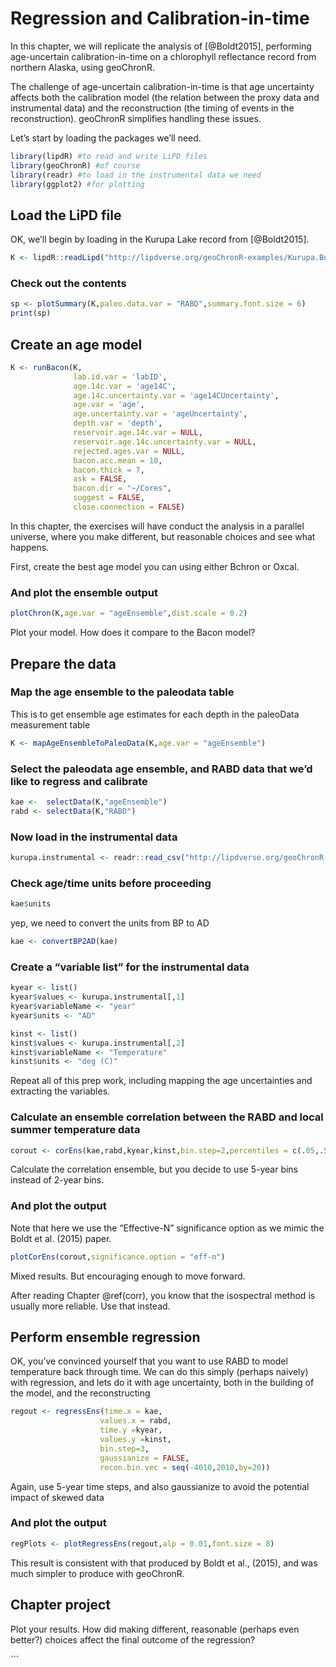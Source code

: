 # Regression and Calibration-in-time

In this chapter, we will replicate the analysis of [@Boldt2015], performing age-uncertain calibration-in-time on a chlorophyll reflectance record from northern Alaska, using geoChronR.

The challenge of age-uncertain calibration-in-time is that age uncertainty affects both the calibration model (the relation between the proxy data and instrumental data) and the reconstruction (the timing of events in the reconstruction). geoChronR simplifies handling these issues. 


Let's start by loading the packages we'll need. 

```r
library(lipdR) #to read and write LiPD files
library(geoChronR) #of course
library(readr) #to load in the instrumental data we need
library(ggplot2) #for plotting
``` 

## Load the LiPD file
OK, we'll begin by loading in the Kurupa Lake record from [@Boldt2015].
```r
K <- lipdR::readLipd("http://lipdverse.org/geoChronR-examples/Kurupa.Boldt.2015.lpd")
```

### Check out the contents
```r
sp <- plotSummary(K,paleo.data.var = "RABD",summary.font.size = 6)
print(sp)
```


## Create an age model

```r
K <- runBacon(K,
              lab.id.var = 'labID', 
              age.14c.var = 'age14C', 
              age.14c.uncertainty.var = 'age14CUncertainty',
              age.var = 'age', 
              age.uncertainty.var = 'ageUncertainty', 
              depth.var = 'depth', 
              reservoir.age.14c.var = NULL, 
              reservoir.age.14c.uncertainty.var = NULL, 
              rejected.ages.var = NULL,
              bacon.acc.mean = 10,
              bacon.thick = 7,
              ask = FALSE,
              bacon.dir = "~/Cores",
              suggest = FALSE,
              close.connection = FALSE)
```

:::: {.blackbox data-latex=""}
::: {.exercise #reg-ex-1}
In this chapter, the exercises will have conduct the analysis in a parallel universe, where you make different, but reasonable choices and see what happens. 

First, create the best age model you can using either Bchron or Oxcal.
:::
::::


### And plot the ensemble output

```r
plotChron(K,age.var = "ageEnsemble",dist.scale = 0.2)
```


:::: {.blackbox data-latex=""}
::: {.exercise #reg-ex-2}
Plot your model. How does it compare to the Bacon model?
:::
::::

## Prepare the data
### Map the age ensemble to the paleodata table
This is to get ensemble age estimates for each depth in the paleoData measurement table

```r
K <- mapAgeEnsembleToPaleoData(K,age.var = "ageEnsemble")
```


### Select the paleodata age ensemble, and RABD data that we'd like to regress and calibrate

```r
kae <-  selectData(K,"ageEnsemble")
rabd <- selectData(K,"RABD")
```


### Now load in the instrumental data
```r
kurupa.instrumental <- readr::read_csv("http://lipdverse.org/geoChronR-examples/KurupaInstrumental.csv")
```

### Check age/time units before proceeding

```r
kae$units
```

yep, we need to convert the units from BP to AD

```r
kae <- convertBP2AD(kae)
```

### Create a "variable list" for the instrumental data

```r
kyear <- list()
kyear$values <- kurupa.instrumental[,1]
kyear$variableName <- "year"
kyear$units <- "AD"

kinst <- list()
kinst$values <- kurupa.instrumental[,2]
kinst$variableName <- "Temperature"
kinst$units <- "deg (C)"
```


:::: {.blackbox data-latex=""}
::: {.exercise #reg-ex-3}
Repeat all of this prep work, including mapping the age uncertainties and extracting the variables. 
:::
::::

### Calculate an ensemble correlation between the RABD and local summer temperature data
```r
corout <- corEns(kae,rabd,kyear,kinst,bin.step=2,percentiles = c(.05,.5,.95 ))
```


:::: {.blackbox data-latex=""}
::: {.exercise #reg-ex-4}
Calculate the correlation ensemble, but you decide to use 5-year bins instead of 2-year bins.
:::
::::

### And plot the output
Note that here we use the "Effective-N" significance option as we mimic the Boldt et al. (2015) paper.
```r
plotCorEns(corout,significance.option = "eff-n")
```

Mixed results. But encouraging enough to move forward.

:::: {.blackbox data-latex=""}
::: {.exercise #reg-ex-5}
After reading Chapter \@ref(corr), you know that the isospectral method is usually more reliable. Use that instead.
:::
::::

## Perform ensemble regression
OK, you've convinced yourself that you want to use RABD to model temperature back through time. We can do this simply (perhaps naively) with regression, and lets do it with age uncertainty, both in the building of the model, and the reconstructing
```r
regout <- regressEns(time.x = kae,
                    values.x = rabd,
                    time.y =kyear,
                    values.y =kinst,
                    bin.step=3,
                    gaussianize = FALSE,
                    recon.bin.vec = seq(-4010,2010,by=20))
```


:::: {.blackbox data-latex=""}
::: {.exercise #reg-ex-6}
Again, use 5-year time steps, and also gaussianize to avoid the potential impact of skewed data
:::
::::

### And plot the output

```r
regPlots <- plotRegressEns(regout,alp = 0.01,font.size = 8)
```

This result is consistent with that produced by Boldt et al., (2015), and was much simpler to produce with geoChronR.

## Chapter project
:::: {.blackbox data-latex=""}
::: {.exercise #reg-ex-7}
Plot your results. How did making different, reasonable (perhaps even better?) choices affect the final outcome of the regression?
:::
::::
```

